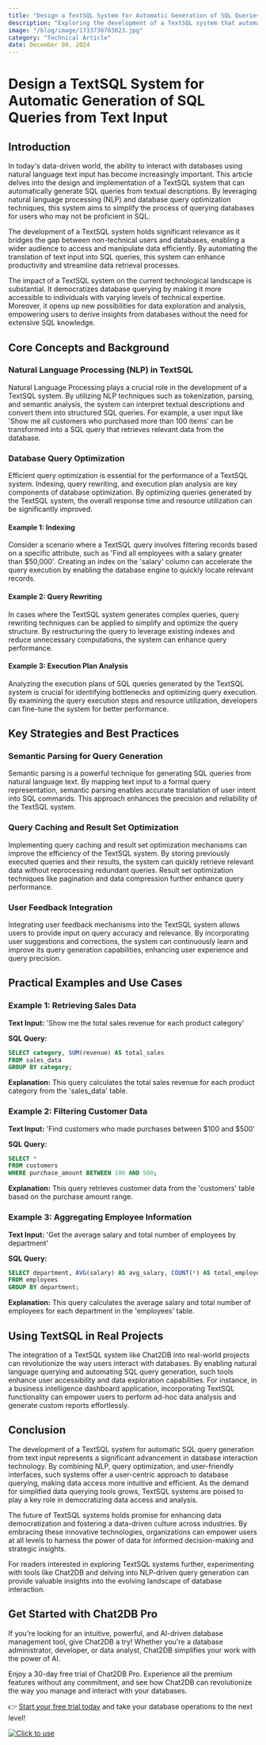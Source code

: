 ```yaml
---
title: "Design a TextSQL System for Automatic Generation of SQL Queries from Text Input"
description: "Exploring the development of a TextSQL system that automates the generation of SQL queries from natural language text input."
image: "/blog/image/1733736703823.jpg"
category: "Technical Article"
date: December 09, 2024
---
```


# Design a TextSQL System for Automatic Generation of SQL Queries from Text Input

## Introduction

In today's data-driven world, the ability to interact with databases using natural language text input has become increasingly important. This article delves into the design and implementation of a TextSQL system that can automatically generate SQL queries from textual descriptions. By leveraging natural language processing (NLP) and database query optimization techniques, this system aims to simplify the process of querying databases for users who may not be proficient in SQL.

The development of a TextSQL system holds significant relevance as it bridges the gap between non-technical users and databases, enabling a wider audience to access and manipulate data efficiently. By automating the translation of text input into SQL queries, this system can enhance productivity and streamline data retrieval processes.

The impact of a TextSQL system on the current technological landscape is substantial. It democratizes database querying by making it more accessible to individuals with varying levels of technical expertise. Moreover, it opens up new possibilities for data exploration and analysis, empowering users to derive insights from databases without the need for extensive SQL knowledge.

## Core Concepts and Background

### Natural Language Processing (NLP) in TextSQL

Natural Language Processing plays a crucial role in the development of a TextSQL system. By utilizing NLP techniques such as tokenization, parsing, and semantic analysis, the system can interpret textual descriptions and convert them into structured SQL queries. For example, a user input like 'Show me all customers who purchased more than 100 items' can be transformed into a SQL query that retrieves relevant data from the database.

### Database Query Optimization

Efficient query optimization is essential for the performance of a TextSQL system. Indexing, query rewriting, and execution plan analysis are key components of database optimization. By optimizing queries generated by the TextSQL system, the overall response time and resource utilization can be significantly improved.

#### Example 1: Indexing

Consider a scenario where a TextSQL query involves filtering records based on a specific attribute, such as 'Find all employees with a salary greater than $50,000'. Creating an index on the 'salary' column can accelerate the query execution by enabling the database engine to quickly locate relevant records.

#### Example 2: Query Rewriting

In cases where the TextSQL system generates complex queries, query rewriting techniques can be applied to simplify and optimize the query structure. By restructuring the query to leverage existing indexes and reduce unnecessary computations, the system can enhance query performance.

#### Example 3: Execution Plan Analysis

Analyzing the execution plans of SQL queries generated by the TextSQL system is crucial for identifying bottlenecks and optimizing query execution. By examining the query execution steps and resource utilization, developers can fine-tune the system for better performance.

## Key Strategies and Best Practices

### Semantic Parsing for Query Generation

Semantic parsing is a powerful technique for generating SQL queries from natural language text. By mapping text input to a formal query representation, semantic parsing enables accurate translation of user intent into SQL commands. This approach enhances the precision and reliability of the TextSQL system.

### Query Caching and Result Set Optimization

Implementing query caching and result set optimization mechanisms can improve the efficiency of the TextSQL system. By storing previously executed queries and their results, the system can quickly retrieve relevant data without reprocessing redundant queries. Result set optimization techniques like pagination and data compression further enhance query performance.

### User Feedback Integration

Integrating user feedback mechanisms into the TextSQL system allows users to provide input on query accuracy and relevance. By incorporating user suggestions and corrections, the system can continuously learn and improve its query generation capabilities, enhancing user experience and query precision.

## Practical Examples and Use Cases

### Example 1: Retrieving Sales Data

**Text Input:** 'Show me the total sales revenue for each product category'

**SQL Query:**
```sql
SELECT category, SUM(revenue) AS total_sales
FROM sales_data
GROUP BY category;
```

**Explanation:** This query calculates the total sales revenue for each product category from the 'sales_data' table.

### Example 2: Filtering Customer Data

**Text Input:** 'Find customers who made purchases between $100 and $500'

**SQL Query:**
```sql
SELECT * 
FROM customers
WHERE purchase_amount BETWEEN 100 AND 500;
```

**Explanation:** This query retrieves customer data from the 'customers' table based on the purchase amount range.

### Example 3: Aggregating Employee Information

**Text Input:** 'Get the average salary and total number of employees by department'

**SQL Query:**
```sql
SELECT department, AVG(salary) AS avg_salary, COUNT(*) AS total_employees
FROM employees
GROUP BY department;
```

**Explanation:** This query calculates the average salary and total number of employees for each department in the 'employees' table.

## Using TextSQL in Real Projects

The integration of a TextSQL system like Chat2DB into real-world projects can revolutionize the way users interact with databases. By enabling natural language querying and automating SQL query generation, such tools enhance user accessibility and data exploration capabilities. For instance, in a business intelligence dashboard application, incorporating TextSQL functionality can empower users to perform ad-hoc data analysis and generate custom reports effortlessly.

## Conclusion

The development of a TextSQL system for automatic SQL query generation from text input represents a significant advancement in database interaction technology. By combining NLP, query optimization, and user-friendly interfaces, such systems offer a user-centric approach to database querying, making data access more intuitive and efficient. As the demand for simplified data querying tools grows, TextSQL systems are poised to play a key role in democratizing data access and analysis.

The future of TextSQL systems holds promise for enhancing data democratization and fostering a data-driven culture across industries. By embracing these innovative technologies, organizations can empower users at all levels to harness the power of data for informed decision-making and strategic insights.

For readers interested in exploring TextSQL systems further, experimenting with tools like Chat2DB and delving into NLP-driven query generation can provide valuable insights into the evolving landscape of database interaction.

## Get Started with Chat2DB Pro

If you're looking for an intuitive, powerful, and AI-driven database management tool, give Chat2DB a try! Whether you're a database administrator, developer, or data analyst, Chat2DB simplifies your work with the power of AI.

Enjoy a 30-day free trial of Chat2DB Pro. Experience all the premium features without any commitment, and see how Chat2DB can revolutionize the way you manage and interact with your databases.

👉 [Start your free trial today](https://chat2db.ai/pricing) and take your database operations to the next level!


[![Click to use](/image/blog/bg/chat2db.jpg)](https://chat2db.ai/)
